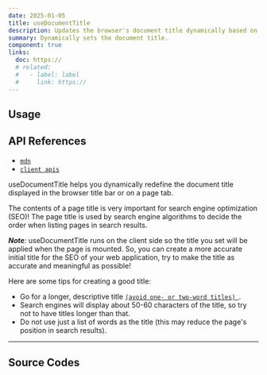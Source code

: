 ```yaml
---
date: 2025-01-05
title: useDocumentTitle
description: Updates the browser's document title dynamically based on your component state or props.
summary: Dynamically sets the document title.
component: true
links:
  doc: https://
  # related:
  #   - label: label
  #     link: https://
---
```


## Usage

<UseDocumentTitleDemosUsage />

## API References

- [`mdn`](https://developer.mozilla.org/en-US/docs/Web/HTML/Element/title)
- [`client apis`](https://react.dev/reference/react-dom/client#client-apis)

useDocumentTitle helps you dynamically redefine the document title displayed in the browser title bar or on a page tab.

The contents of a page title is very important for search engine optimization (SEO)! The page title is used by search engine algorithms to decide the order when listing pages in search results.

_**Note**:_ useDocumentTitle runs on the client side so the title you set will be applied when the page is mounted. So, you can create a more accurate initial title for the SEO of your web application, try to make the title as accurate and meaningful as possible!

Here are some tips for creating a good title:

- Go for a longer, descriptive title [`(avoid one- or two-word titles) `](https://developer.mozilla.org/en-US/docs/Web/HTML/Element/title).
- Search engines will display about 50-60 characters of the title, so try not to have titles longer than that.
- Do not use just a list of words as the title (this may reduce the page's position in search results).

---

## Source Codes

<SourceCodes name="use-document-title" />
